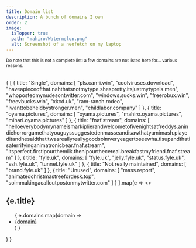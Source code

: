 ```yaml
---
title: Domain list
description: A bunch of domains I own
order: 2
image:
  isTopper: true
  path: "mahiro/Watermelon.png"
  alt: Screenshot of a neofetch on my laptop
---
```


<p><small>Do note that this is not a complete list: a few domains are not listed here for... various reasons.</small></p>
<br />
{
    [
        {
            title: "Single",
            domains: [
                "pls.can-i.win",
                "coolviruses.download",
                "haveapieceofthat.nahthatsnotmytype.shespretty.itsjustmytypeis.men",
                "whopostedmynudesontwitter.com",
                "windows.sucks.win",
                "freerobux.win",
                "freevbucks.win",
                "xkcd.uk",
                "ram-ranch.rodeo",
                "iwanttobeheldbystronger.men",
                "childlabor.company"
            ]
        },
        {
            title: "oyama.pictures",
            domains: [
                "oyama.pictures",
                "mahiro.oyama.pictures",
                "mihari.oyama.pictures"
            ]
        },
        {
            title: "fnaf.stream",
            domains: [
                "helloeverybodymynameismarkiplierandwelcometofivenightsatfreddys.anindiehorrorgamethatyouguyssuggestedenmasseandisawthatyamimash.playeditandhesaidthatitwasreallyreallygoodsoimveryeagertoseewha.tisupandthatisaterrifyinganimatronicbear.fnaf.stream",
                "itsperfect.firstipourthemilk.thenipourthecereal.breakfastmyfriend.fnaf.stream"
            ]
        },
        {
            title: "fyle.uk",
            domains: [
                "fyle.uk",
                "jelly.fyle.uk",
                "status.fyle.uk",
                "ssh.fyle.uk",
                "tunnel.fyle.uk"
            ]
        },
        {
            title: "Not really maintained",
            domains: [
                "brand.fyle.uk"
            ]
        },
        {
            title: "Unused",
            domains: [
                "mass.report",
                "animatedchristmastreefordesk.top",
                "soimmakingacalloutpostonmytwitter.com"
            ]
        }
    ].map(e => <> 
        <h2 class="sectionDenoter">{e.title}</h2>
        <ul class="long">
            {
                e.domains.map(domain => 
                    <li><a href={`https://${domain}`}>{domain}</a></li>
                )
            }
        </ul>
    </>)
}